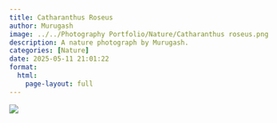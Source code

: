 ```yaml
---
title: Catharanthus Roseus
author: Murugash
image: ../../Photography Portfolio/Nature/Catharanthus roseus.png
description: A nature photograph by Murugash.
categories: [Nature]
date: 2025-05-11 21:01:22
format:
  html:
    page-layout: full
---
```


![](../../Photography Portfolio/Nature/Catharanthus roseus.png)
